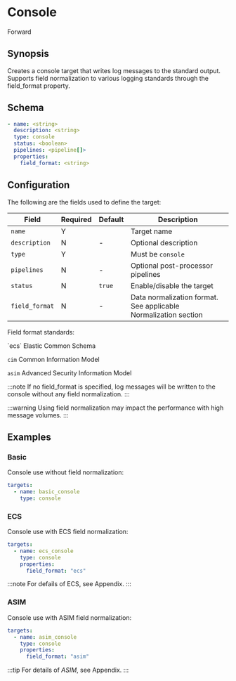 # Console

<span className="theme-doc-version-badge badge badge--secondary">Forward</span>

## Synopsis

Creates a console target that writes log messages to the standard output. Supports field normalization to various logging standards through the field_format property.

## Schema

```yaml {1,3}
- name: <string>
  description: <string>
  type: console
  status: <boolean>
  pipelines: <pipeline[]>
  properties:
    field_format: <string>
```

## Configuration

The following are the fields used to define the target:

|Field|Required|Default|Description|
|---|---|---|---|
|`name`|Y||Target name|
|`description`|N|-|Optional description|
|`type`|Y||Must be `console`|
|`pipelines`|N|-|Optional post-processor pipelines|
|`status`|N|`true`|Enable/disable the target|
|`field_format`|N|-|Data normalization format. See applicable <Topic id="normalization-mapping">Normalization</Topic> section|

Field format standards:

<TermTable>
  <TermCol>`ecs`</TermCol>
  <DefCol>Elastic Common Schema</DefCol>

  <TermCol>`cim`</TermCol>
  <DefCol>Common Information Model</DefCol>

  <TermCol>`asim`</TermCol>
  <DefCol>Advanced Security Information Model</DefCol>
</TermTable>

:::note
If no field_format is specified, log messages will be written to the console without any field normalization.
:::

:::warning
Using field normalization may impact the performance with high message volumes.
:::

## Examples

### Basic

Console use without field normalization:

```yaml
targets:
  - name: basic_console
    type: console
```

### ECS

Console use with ECS field normalization:

```yaml
targets:
  - name: ecs_console
    type: console
    properties:
      field_format: "ecs"
```

:::note
For defails of ECS, see <Topic id="appendix-ecs">Appendix</Topic>.
:::

### ASIM

Console use with ASIM field normalization:

```yaml
targets:
  - name: asim_console
    type: console
    properties:
      field_format: "asim"
```

:::tip
For details of _ASIM_, see <Topic id="appendix-asim">Appendix</Topic>.
:::
